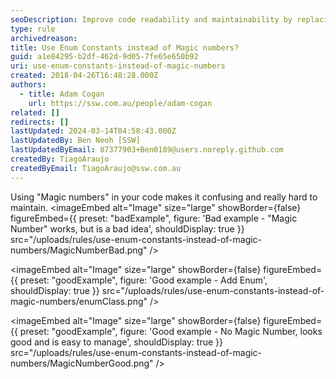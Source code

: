 ```yaml
---
seoDescription: Improve code readability and maintainability by replacing magic numbers with enum constants.
type: rule
archivedreason:
title: Use Enum Constants instead of Magic numbers?
guid: a1e84295-b2df-462d-9d05-7fe65e650b92
uri: use-enum-constants-instead-of-magic-numbers
created: 2018-04-26T16:48:28.000Z
authors:
  - title: Adam Cogan
    url: https://ssw.com.au/people/adam-cogan
related: []
redirects: []
lastUpdated: 2024-03-14T04:58:43.000Z
lastUpdatedBy: Ben Neoh [SSW]
lastUpdatedByEmail: 87377903+Ben0189@users.noreply.github.com
createdBy: TiagoAraujo
createdByEmail: TiagoAraujo@ssw.com.au
---
```


Using "Magic numbers" in your code makes it confusing and really hard to maintain.
<imageEmbed
  alt="Image"
  size="large"
  showBorder={false}
  figureEmbed={{
    preset: "badExample",
    figure: 'Bad example - "Magic Number" works, but is a bad idea',
    shouldDisplay: true
  }}
  src="/uploads/rules/use-enum-constants-instead-of-magic-numbers/MagicNumberBad.png"
/>

<imageEmbed
  alt="Image"
  size="large"
  showBorder={false}
  figureEmbed={{
    preset: "goodExample",
    figure: 'Good example - Add Enum',
    shouldDisplay: true
  }}
  src="/uploads/rules/use-enum-constants-instead-of-magic-numbers/enumClass.png"
/>

<imageEmbed
  alt="Image"
  size="large"
  showBorder={false}
  figureEmbed={{
    preset: "goodExample",
    figure: 'Good example - No Magic Number, looks good and is easy to manage',
    shouldDisplay: true
  }}
  src="/uploads/rules/use-enum-constants-instead-of-magic-numbers/MagicNumberGood.png"
/>
